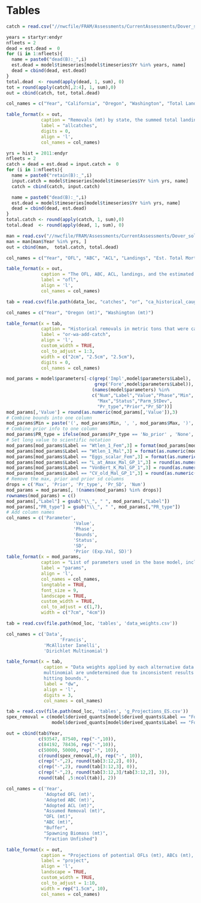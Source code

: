 \clearpage
# Tables


<!-- ======================================================= -->
<!-- ***************    Catches      *********************** --> 
<!-- ======================================================= -->
```r

catch = read.csv("//nwcfile/FRAM/Assessments/CurrentAssessments/Dover_sole_2021/data/catches/forSS/commercial_catch_by_state.csv")

years = startyr:endyr
nfleets = 2
dead = est.dead =  0
for (i in 1:nfleets){
  name = paste0("dead(B):_",i)
  est.dead = model$timeseries[model$timeseries$Yr %in% years, name]
  dead = cbind(dead, est.dead)
}
total.dead  <- round(apply(dead, 1, sum), 0)
tot = round(apply(catch[,2:4], 1, sum),0)
out = cbind(catch, tot, total.dead)

col_names = c("Year", "California", "Oregon", "Washington", "Total Landings", "Est. Total Mortality")

table_format(x = out,
             caption = "Removals (mt) by state, the summed total landings across states (mt), and the estimated total mortality (mt) summed by year. Oregon and Washington were combined into a single fleet in the model",
             label = "allcatches",
             digits = 0,
             align = 'l',
             col_names = col_names)
```

\newpage

\newpage

<!-- ======================================================= --> 
<!-- *********** Removals vs. OFL/ACL   ******************** --> 
<!-- ======================================================= --> 


```r
yrs = hist = 2011:endyr
nfleets = 2
catch = dead = est.dead = input.catch =  0
for (i in 1:nfleets){
  name = paste0("retain(B):_",i)
  input.catch = model$timeseries[model$timeseries$Yr %in% yrs, name]
  catch = cbind(catch, input.catch)

  name = paste0("dead(B):_",i)
  est.dead = model$timeseries[model$timeseries$Yr %in% yrs, name]
  dead = cbind(dead, est.dead)
}
total.catch <- round(apply(catch, 1, sum),0)
total.dead  <- round(apply(dead, 1, sum), 0)

man = read.csv("//nwcfile/FRAM/Assessments/CurrentAssessments/Dover_sole_2021/management/dover_man_for_doc.csv")
man = man[man$Year %in% yrs, ]
out = cbind(man,  total.catch, total.dead)

col_names = c("Year", "OFL", "ABC", "ACL", "Landings", "Est. Total Mortality")

table_format(x = out,
             caption = "The OFL, ABC, ACL, landings, and the estimated total mortality in metric tons.",
             label = "ofl",
             align = 'l',
             col_names = col_names)
```

\newpage

<!-- ======================================================= -->
<!-- ********** Catches added to OR/WA ********************* --> 
<!-- ======================================================= -->

```r

tab = read.csv(file.path(data_loc, "catches", "or", "ca_historical_caught_in_or_wa.csv"))

col_names = c("Year", "Oregon (mt)", "Washington (mt)")

table_format(x = tab,
             caption = "Historical removals in metric tons that were caught in Oregon or Washington waters and landed in California that were excluded from the California historical catch reconstruction. These landings were added to the Oregon and Washington historical catch reconstructions",
             label = "or-wa-add-catch",
             align = 'l',
             custom_width = TRUE,
             col_to_adjust = 1:3,
             width = c("2cm", "2.5cm", "2.5cm"),
             digits = 0,
             col_names = col_names)
```

<!-- ======================================================= -->
<!-- ***************   Discard Data  *********************** --> 
<!-- ======================================================= -->

\include{tex_tables/discard_rate_table.tex}


<!-- ======================================================= -->
<!-- *************** Commercial Data *********************** --> 
<!-- ======================================================= -->

\include{tex_tables/Com_Length_Samples_by_State_CALCOM.tex}

\include{tex_tables/Com_Age_Samples_by_State_CALCOM.tex}

<!-- ======================================================= -->
<!-- ***************   Survey  Data  *********************** --> 
<!-- ======================================================= -->

\include{tex_tables/index_table.tex}

\include{tex_tables/nwfsc_wgbts_strata.tex}

\include{tex_tables/nwfsc_wcgbts_length_samps.tex}

\include{tex_tables/nwfsc_wcgbts_age_samps.tex}

<!-- ======================================================= -->
<!-- *************** Triennial  Data *********************** --> 
<!-- ======================================================= -->


\include{tex_tables/triennial_early_strata.tex}

\include{tex_tables/triennial_late_strata.tex}

\include{tex_tables/triennial_early_length_samps.tex}

\include{tex_tables/triennial_late_length_samps.tex}

<!-- ======================================================= -->
<!-- *************** AFSC Slope Data  ********************** --> 
<!-- ======================================================= -->


\include{tex_tables/afsc_slope_strata.tex}

\include{tex_tables/afsc_slope_length_samps.tex}

<!-- ======================================================= -->
<!-- *************** NWFSC Slope  Data ********************* --> 
<!-- ======================================================= -->


\include{tex_tables/nwfsc_slope_strata.tex}

\include{tex_tables/nwfsc_slope_length_samps.tex}

\include{tex_tables/nwfsc_slope_age_samps.tex}

<!-- ======================================================= -->
<!-- ***********   Model Structure      ******************** --> 
<!-- ======================================================= -->

\include{tex_tables/model_info.tex}

<!-- ======================================================= -->
<!-- ***********   Model Parameters     ******************** --> 
<!-- ======================================================= -->


```r
mod_params = model$parameters[-c(grep('Impl',model$parameters$Label),
							     grep('Fore',model$parameters$Label)),
                                (names(model$parameters) %in%
                                c("Num","Label","Value","Phase","Min",
                                  "Max","Status","Parm_StDev",
                                  "Pr_type","Prior","Pr_SD"))] 
mod_params[,'Value'] = round(as.numeric(mod_params[,'Value']),3)                                 
# Combine bounds into one column
mod_params$Min = paste('(', mod_params$Min, ', ', mod_params$Max, ')', sep='')
# Combine prior info to one column
mod_params$PR_type = ifelse(mod_params$Pr_type == 'No_prior' , 'None', paste(mod_params$Pr_type,' (', mod_params$Prior,  ', ', mod_params$Pr_SD, ')', sep = ''))
# Set long value to scientific notation
mod_params[mod_params$Label == "Wtlen_1_Fem",3] = format(mod_params[mod_params$Label == "Wtlen_1_Fem",3], scientific = TRUE)
mod_params[mod_params$Label == "Wtlen_1_Mal",3] = format(as.numeric(mod_params[mod_params$Label == "Wtlen_1_Mal",3]), scientific = TRUE)
mod_params[mod_params$Label == "Eggs_scalar_Fem",3] = format(as.numeric(mod_params[mod_params$Label == "Eggs_scalar_Fem",3]), scientific = TRUE)
mod_params[mod_params$Label == "L_at_Amax_Mal_GP_1",3] = round(as.numeric(mod_params[mod_params$Label == "L_at_Amax_Mal_GP_1",3]), 4)
mod_params[mod_params$Label == "VonBert_K_Mal_GP_1",3] = round(as.numeric(mod_params[mod_params$Label == "VonBert_K_Mal_GP_1",3]), 3)
mod_params[mod_params$Label == "CV_old_Mal_GP_1",3] = round(as.numeric(mod_params[mod_params$Label == "CV_old_Mal_GP_1",3]), 3)
# Remove the max, prior and prior sd columns
drops = c('Max', 'Prior', 'Pr_type', 'Pr_SD', 'Num')
mod_params = mod_params[, !(names(mod_params) %in% drops)]
rownames(mod_params) = c()
mod_params[,"Label"] = gsub("\\_", " ", mod_params[,"Label"])
mod_params[,"PR_type"] = gsub("\\_", " ", mod_params[,"PR_type"])
# Add column names
col_names = c('Parameter',
                         'Value',
                         'Phase',
                         'Bounds',
                         'Status',
                         'SD',
                         'Prior (Exp.Val, SD)')
table_format(x = mod_params,
             caption = "List of parameters used in the base model, including estimated values and standard deviations (SD), bounds (minimum and maximum), estimation phase (negative values not estimated), status (indicates if parameters are near bounds), and prior type information (mean and SD).",
             label = "params",
             align = 'l',
             col_names = col_names,
             longtable = TRUE,
             font_size = 9,
             landscape = TRUE,
             custom_width = TRUE,
             col_to_adjust = c(1,7), 
             width = c("7cm", "4cm"))                         
```

<!-- ======================================================= -->
<!-- ***********    Like Contributions  ******************** --> 
<!-- ======================================================= -->

\include{tex_tables/likelihoods.tex}

<!-- ======================================================= -->
<!-- ********  Reference Points & Management *************** --> 
<!-- ======================================================= -->

\include{tex_tables/e_ReferencePoints.tex}

<!-- ======================================================= -->
<!-- ***********       Time Series      ******************** --> 
<!-- ======================================================= -->

\include{tex_tables/TimeSeries.tex}

\newpage


<!-- ======================================================= -->
<!-- ****************     Sensitivities      *************** --> 
<!-- ======================================================= -->

```r
tab = read.csv(file.path(mod_loc, 'tables', 'data_weights.csv'))

col_names = c('Data',
 			        'Francis',
              'McAllister Ianelli',
              'Dirichlet Multinomial')

table_format(x = tab,
              caption = "Data weights applied by each alternative data weighting method. Weights for the Dirichlet
              multinomial are undetermined due to inconsistent results relative to input sample sizes and parameters
              hitting bounds.",
              label = "dw",
              align = 'l',
              digits = 3, 
              col_names = col_names)
```

\newpage

\include{tex_tables/sensitivities_crw.tex}

\include{tex_tables/sensitivities2_crw.tex}

<!-- ======================================================= -->
<!-- ********  Reference Points & Management *************** --> 
<!-- ======================================================= -->

```r
tab = read.csv(file.path(mod_loc, 'tables', 'g_Projections_ES.csv'))
spex_removal = c(model$derived_quants[model$derived_quants$Label == "ForeCatch_2021", "Value"], 
                 model$derived_quants[model$derived_quants$Label == "ForeCatch_2022", "Value"])

out = cbind(tab$Year,
            c(93547, 87540, rep("-",10)),
            c(84192, 78436, rep("-",10)),
            c(50000, 50000, rep("-", 10)),
            c(round(spex_removal,0), rep("-", 10)),
            c(rep("-",2), round(tab[3:12,2], 0)),
            c(rep("-",2), round(tab[3:12,3], 0)),
            c(rep("-",2), round(tab[3:12,3]/tab[3:12,2], 3)),
            round(tab[ ,5:ncol(tab)], 2))

col_names = c('Year',
              'Adopted OFL (mt)',
              'Adopted ABC (mt)',
              "Adopted ACL (mt)",
              "Assumed Removal (mt)", 
              "OFL (mt)", 
              "ABC (mt)", 
              "Buffer",
              "Spawning Biomass (mt)",
              "Fraction Unfished")

table_format(x = out,
             caption = "Projections of potential OFLs (mt), ABCs (mt), the buffer (ABC = buffer x OFL), estimated spawning biomass, and fraction unfished. The adopted OFL, ABC, and ACL for 2021 and 2022 reflect adopted management limits and the assumed removal is the removal assumptions applied for 2021 and 2022. The full ABC was assumed to be removed for 2023 - 2032",
             label = "project",
             align = 'l',
             landscape = TRUE,
             custom_width = TRUE,
             col_to_adjust = 1:10, 
             width = rep("1.5cm", 10),
             col_names = col_names)
```

\clearpage

\input{tex_tables/decision_table.tex}

\clearpage
